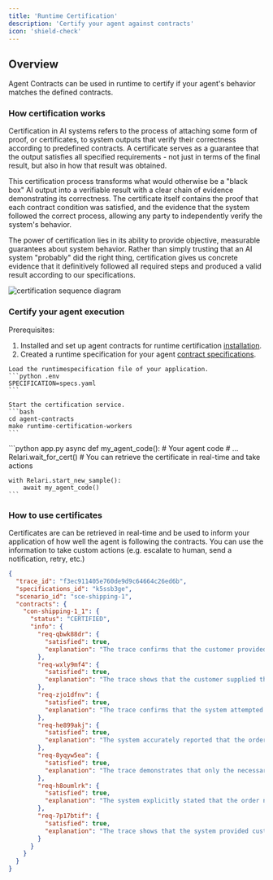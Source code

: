 ```yaml
---
title: 'Runtime Certification'
description: 'Certify your agent against contracts'
icon: 'shield-check'
---
```


<style>
@import url('https://fonts.googleapis.com/css2?family=Space+Mono&display=swap');
</style>

## Overview

Agent Contracts can be used in runtime to certify if your agent's behavior matches the defined contracts. 

### How certification works

Certification in AI systems refers to the process of attaching some form of proof, or certificates, to system outputs that verify their correctness according to predefined contracts.
A certificate serves as a guarantee that the output satisfies all specified requirements - not just in terms of the final result, but also in how that result was obtained.

This certification process transforms what would otherwise be a "black box" AI output into a verifiable result with a clear chain of evidence demonstrating its correctness.
The certificate itself contains the proof that each contract condition was satisfied, and the evidence that the system followed the correct process, allowing any party to independently verify the system's behavior.

The power of certification lies in its ability to provide objective, measurable guarantees about system behavior.
Rather than simply trusting that an AI system "probably" did the right thing, certification gives us concrete evidence that it definitively followed all required steps and produced a valid result according to our specifications.

<img src="/images/Certification-Sequence.png" alt="certification sequence diagram" />


### Certify your agent execution

Prerequisites:
1. Installed and set up agent contracts for runtime certification [installation](/installation).
2. Created a runtime specification for your agent [contract specifications](/contracts/specifications).

<Steps>
  <Step title="Start your certification workers">
    
    Load the runtimespecification file of your application.
    ```python .env
    SPECIFICATION=specs.yaml
    ```

    Start the certification service.
    ```bash
    cd agent-contracts
    make runtime-certification-workers
    ```
  </Step>
  <Step title="Retrieve certificates in real-time">
    ```python app.py
    async def my_agent_code():
      # Your agent code
      # ...
      Relari.wait_for_cert() # You can retrieve the certificate in real-time and take actions
    
    with Relari.start_new_sample():
        await my_agent_code()
    ```
  </Step>
</Steps>

### How to use certificates

Certificates are can be retrieved in real-time and be used to inform your application of how well the agent is following the contracts. You can use the information to take custom actions (e.g. escalate to human, send a notification, retry, etc.)

```json certificate.json
{
  "trace_id": "f3ec911405e760de9d9c64664c26ed6b",
  "specifications_id": "k5ssb3ge",
  "scenario_id": "sce-shipping-1",
  "contracts": {
    "con-shipping-1_1": {
      "status": "CERTIFIED",
      "info": {
        "req-qbwk88dr": {
          "satisfied": true,
          "explanation": "The trace confirms that the customer provided the order number 'order_01JGMMMPHCQM01FBAHY23FDA1' in the system input, fulfilling the requirement of order identification."
        },
        "req-wxly9mf4": {
          "satisfied": true,
          "explanation": "The trace shows that the customer supplied their email address (jane.doe@example.com) as required, enabling the system to verify their identity and retrieve order details."
        },
        "req-zjo1dfnv": {
          "satisfied": true,
          "explanation": "The trace confirms that the system attempted to retrieve the order details using the provided order number and email address. Since the order was not found, the system verified and confirmed that the order does not exist in the database, satisfying the requirement."
        },
        "req-he899akj": {
          "satisfied": true,
          "explanation": "The system accurately reported that the order number does not exist without fabricating shipping details, estimated delivery dates, or misleading information, thereby fulfilling the requirement."
        },
        "req-8yqyw5ea": {
          "satisfied": true,
          "explanation": "The trace demonstrates that only the necessary customer information (order number and email) was requested. No extraneous personal details were solicited, ensuring compliance with data privacy requirements."
        },
        "req-h8oumlrk": {
          "satisfied": true,
          "explanation": "The system explicitly stated that the order number provided does not exist in the database. This clear communication ensures that the customer is correctly informed about the nonexistence of the order, fulfilling the requirement."
        },
        "req-7p17btif": {
          "satisfied": true,
          "explanation": "The trace shows that the system provided customer support escalation details, including a phone number and an email address, ensuring that the user has the necessary information to seek further assistance."
        }
      }
    }
  }
}
```